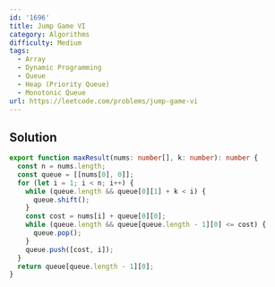```yaml
---
id: '1696'
title: Jump Game VI
category: Algorithms
difficulty: Medium
tags:
  - Array
  - Dynamic Programming
  - Queue
  - Heap (Priority Queue)
  - Monotonic Queue
url: https://leetcode.com/problems/jump-game-vi
---
```


## Solution

```typescript filename="solution.ts" copy
export function maxResult(nums: number[], k: number): number {
  const n = nums.length;
  const queue = [[nums[0], 0]];
  for (let i = 1; i < n; i++) {
    while (queue.length && queue[0][1] + k < i) {
      queue.shift();
    }
    const cost = nums[i] + queue[0][0];
    while (queue.length && queue[queue.length - 1][0] <= cost) {
      queue.pop();
    }
    queue.push([cost, i]);
  }
  return queue[queue.length - 1][0];
}
```

